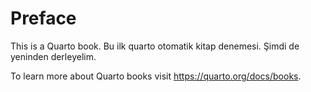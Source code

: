 # Preface {.unnumbered}

This is a Quarto book. Bu ilk quarto otomatik kitap denemesi. Şimdi de yeninden derleyelim.

To learn more about Quarto books visit <https://quarto.org/docs/books>.
